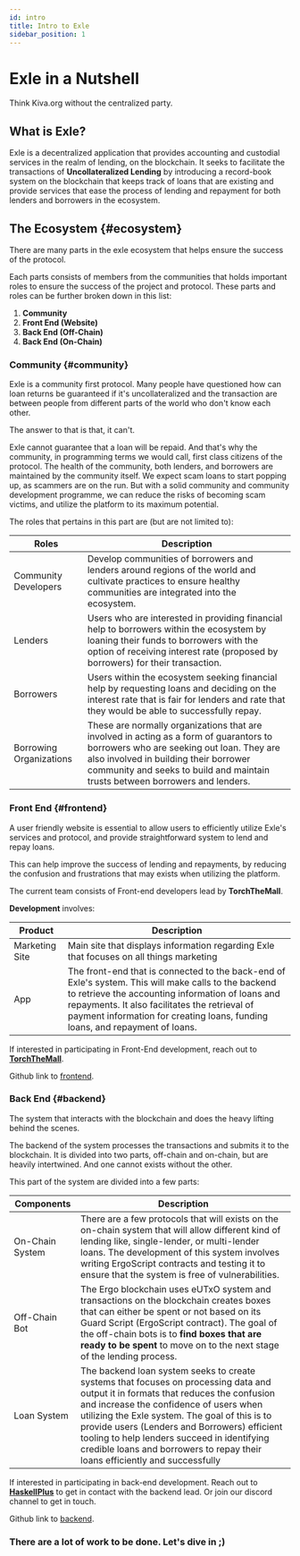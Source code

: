 ```yaml
---
id: intro
title: Intro to Exle
sidebar_position: 1
---
```


# Exle in a Nutshell

Think Kiva.org without the centralized party.

## What is Exle?

Exle is a decentralized application that provides accounting and custodial services in the realm of lending, on the blockchain. It seeks to facilitate the transactions of **Uncollateralized Lending** by introducing a record-book system on the blockchain that keeps track of loans that are existing and provide services that ease the process of lending and repayment for both lenders and borrowers in the ecosystem. 

## The Ecosystem {#ecosystem}
There are many parts in the exle ecosystem that helps ensure the success of the protocol. 

Each parts consists of members from the communities that holds important roles to ensure the success of the project and protocol. These parts and roles can be further broken down in this list:

1. **Community**
2. **Front End (Website)**
3. **Back End (Off-Chain)**
4. **Back End (On-Chain)**


### **Community** {#community}

Exle is a community first protocol. Many people have questioned how can loan returns be guaranteed if it's uncollateralized and the transaction are between people from different parts of the world who don't know each other.

The answer to that is that, it can't.

Exle cannot guarantee that a loan will be repaid. And that's why the community, in programming terms we would call, first class citizens of the protocol. The health of the community, both lenders, and borrowers are maintained by the community itself. We expect scam loans to start popping up, as scammers are on the run. But with a solid community and community development programme, we can reduce the risks of becoming scam victims, and utilize the platform to its maximum potential.

The roles that pertains in this part are (but are not limited to):

| Roles | Description |
| ----------- | ----------- |
| Community Developers | Develop communities of borrowers and lenders around regions of the world and cultivate practices to ensure healthy communities are integrated into the ecosystem.|
| Lenders | Users who are interested in providing financial help to borrowers within the ecosystem by loaning their funds to borrowers with the option of receiving interest rate (proposed by borrowers) for their transaction. |
| Borrowers | Users within the ecosystem seeking financial help by requesting loans and deciding on the interest rate that is fair for lenders and rate that they would be able to successfully repay. |
| Borrowing Organizations | These are normally organizations that are involved in acting as a form of guarantors to borrowers who are seeking out loan. They are also involved in building their borrower community and seeks to build and maintain trusts between borrowers and lenders.|

### **Front End** {#frontend}
A user friendly website is essential to allow users to efficiently utilize Exle's services and protocol, and provide straightforward system to lend and repay loans.

This can help improve the success of lending and repayments, by reducing the confusion and frustrations that may exists when utilizing the platform.

The current team consists of Front-end developers lead by **TorchTheMall**.

**Development** involves:

| Product | Description |
| ----------- | --------- |
| Marketing Site | Main site that displays information regarding Exle that focuses on all things marketing |
| App | The front-end that is connected to the back-end of Exle's system. This will make calls to the backend to retrieve the accounting information of loans and repayments. It also facilitates the retrieval of payment information for creating loans, funding loans, and repayment of loans. |

If interested in participating in Front-End development, reach out to [**TorchTheMall**](https://twitter.com/lommaj).

Github link to [frontend](https://github.com/Ergo-Lend/front-end).


### **Back End** {#backend}
The system that interacts with the blockchain and does the heavy lifting behind the scenes.

The backend of the system processes the transactions and submits it to the blockchain. It is divided into two parts, off-chain and on-chain, but are heavily intertwined. And one cannot exists without the other.

This part of the system are divided into a few parts:

| Components | Description |
| ----------- | ------------ |
| On-Chain System | There are a few protocols that will exists on the on-chain system that will allow different kind of lending like, single-lender, or multi-lender loans. The development of this system involves writing ErgoScript contracts and testing it to ensure that the system is free of vulnerabilities. |
| Off-Chain Bot | The Ergo blockchain uses eUTxO system and transactions on the blockchain creates boxes that can either be spent or not based on its Guard Script (ErgoScript contract). The goal of the off-chain bots is to **find boxes that are ready to be spent** to move on to the next stage of the lending process. |
| Loan System | The backend loan system seeks to create systems that focuses on processing data and output it in formats that reduces the confusion and increase the confidence of users when utilizing the Exle system. The goal of this is to provide users (Lenders and Borrowers) efficient tooling to help lenders succeed in identifying credible loans and borrowers to repay their loans efficiently and successfully |

If interested in participating in back-end development. Reach out to [**HaskellPlus**](https://twitter.com/Haskell_plus) to get in contact with the backend lead. Or join our discord channel to get in touch.

Github link to [backend](https://github.com/Ergo-Lend/exle-dot).

### There are a lot of work to be done. Let's dive in ;)